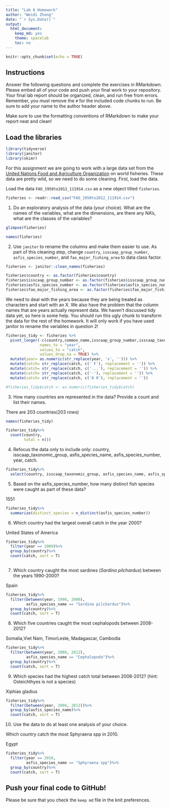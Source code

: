 ```yaml
---
title: "Lab 6 Homework"
author: "Weidi Zhang"
date: "`r Sys.Date()`"
output:
  html_document:
    keep_md: yes
    theme: spacelab
    toc: no
---
```


```r
knitr::opts_chunk$set(echo = TRUE)
```

## Instructions
Answer the following questions and complete the exercises in RMarkdown. Please embed all of your code and push your final work to your repository. Your final lab report should be organized, clean, and run free from errors. Remember, you must remove the `#` for the included code chunks to run. Be sure to add your name to the author header above.  

Make sure to use the formatting conventions of RMarkdown to make your report neat and clean!  

## Load the libraries
```r
library(tidyverse)
library(janitor)
library(skimr)
```

For this assignment we are going to work with a large data set from the [United Nations Food and Agriculture Organization](http://www.fao.org/about/en/) on world fisheries. These data are pretty wild, so we need to do some cleaning. First, load the data.  

Load the data `FAO_1950to2012_111914.csv` as a new object titled `fisheries`.
```r
fisheries <- readr::read_csv("FAO_1950to2012_111914.csv")
```

1. Do an exploratory analysis of the data (your choice). What are the names of the variables, what are the dimensions, are there any NA's, what are the classes of the variables?  
```r
glimpse(fisheries)
```


```r
names(fisheries)
```

2. Use `janitor` to rename the columns and make them easier to use. As part of this cleaning step, change `country`, `isscaap_group_number`, `asfis_species_number`, and `fao_major_fishing_area` to data class factor. 
```r
fisheries <- janitor::clean_names(fisheries)
```

```r
fisheries$country <- as.factor(fisheries$country)
fisheries$isscaap_group_number <- as.factor(fisheries$isscaap_group_number)
fisheries$asfis_species_number <- as.factor(fisheries$asfis_species_number)
fisheries$fao_major_fishing_area <- as.factor(fisheries$fao_major_fishing_area)
```

We need to deal with the years because they are being treated as characters and start with an X. We also have the problem that the column names that are years actually represent data. We haven't discussed tidy data yet, so here is some help. You should run this ugly chunk to transform the data for the rest of the homework. It will only work if you have used janitor to rename the variables in question 2!
```r
fisheries_tidy <- fisheries %>% 
  pivot_longer(-c(country,common_name,isscaap_group_number,isscaap_taxonomic_group,asfis_species_number,asfis_species_name,fao_major_fishing_area,measure),
               names_to = "year",
               values_to = "catch",
               values_drop_na = TRUE) %>% 
  mutate(year= as.numeric(str_replace(year, 'x', ''))) %>% 
  mutate(catch= str_replace(catch, c(' F'), replacement = '')) %>% 
  mutate(catch= str_replace(catch, c('...'), replacement = '')) %>% 
  mutate(catch= str_replace(catch, c('-'), replacement = '')) %>% 
  mutate(catch= str_replace(catch, c('0 0'), replacement = ''))

#fisheries_tidy$catch <- as.numeric(fisheries_tidy$catch)
```

3. How many countries are represented in the data? Provide a count and list their names.

There are 203 countries(203 rows)
```r
names(fisheries_tidy)
```

```r
fisheries_tidy%>%
  count(country,
        total = n())
```


4. Refocus the data only to include only: country, isscaap_taxonomic_group, asfis_species_name, asfis_species_number, year, catch.
```r
fisheries_tidy%>%
  select(country, isscaap_taxonomic_group, asfis_species_name, asfis_species_number, year, catch)
```

5. Based on the asfis_species_number, how many distinct fish species were caught as part of these data?

1551
```r
fisheries_tidy%>%
  summarize(distinct_species = n_distinct(asfis_species_number))
```

6. Which country had the largest overall catch in the year 2000?

United States of America	
```r
fisheries_tidy%>%
  filter(year == 2000)%>%
  group_by(country)%>%
  count(catch, sort = T)
  
```

7. Which country caught the most sardines (_Sardina pilchardus_) between the years 1990-2000?

Spain
```r
fisheries_tidy%>%
  filter(between(year, 1990, 2000),
         asfis_species_name == "Sardina pilchardus")%>%
  group_by(country)%>%
  count(catch, sort = T)
```

8. Which five countries caught the most cephalopods between 2008-2012?

Somalia,Viet Nam, TimorLeste, Madagascar, Cambodia
```r
fisheries_tidy%>%
  filter(between(year, 2008, 2012),
         asfis_species_name == "Cephalopoda")%>%
  group_by(country)%>%
  count(catch, sort = T)
```

9. Which species had the highest catch total between 2008-2012? (hint: Osteichthyes is not a species)

Xiphias gladius
```r
fisheries_tidy%>%
  filter(between(year, 2008, 2012))%>%
  group_by(asfis_species_name)%>%
  count(catch, sort = T)
```

10. Use the data to do at least one analysis of your choice.

Which country catch the most Sphyraena spp in 2010.

Egypt
```r
fisheries_tidy%>%
  filter(year == 2010,
         asfis_species_name == "Sphyraena spp")%>%
  group_by(country)%>%
  count(catch, sort = T)
```

## Push your final code to GitHub!
Please be sure that you check the `keep md` file in the knit preferences.   